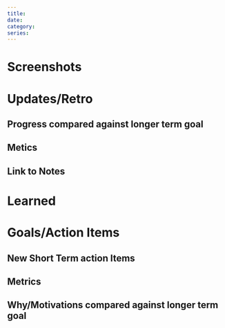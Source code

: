 ```yaml
---
title:
date:
category:
series:
---
```


# Screenshots

# Updates/Retro

## Progress compared against longer term goal

## Metics

## Link to Notes

# Learned

# Goals/Action Items

## New Short Term action Items

## Metrics

## Why/Motivations compared against longer term goal
